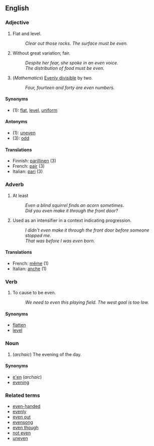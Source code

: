 == English ==
===Adjective===

# Flat and level.
#: ''Clear out those rocks.  The surface must be even.''
# Without great variation; fair.
#: ''Despite her fear, she spoke in an even voice.''
#: ''The distribution of food must be even.''
# (''Mathematics'') [[Evenly divisible]] by two.
#: ''Four, fourteen and forty are even numbers.''

==== Synonyms ====
*(1): [[flat]], [[level]], [[uniform]]

==== Antonyms ====
*(1): [[uneven]]
*(3): [[odd]]

==== Translations ====
*Finnish: [[parillinen]] (3)
*French: [[pair#French|pair]] (3)
*Italian: [[pari]] (3)

=== Adverb ===
# At least
#: ''Even a blind squirrel finds an acorn sometimes.''
#: ''Did you even make it through the front door?''
# Used as an intensifier in a context indicating progression. <!-- help? -->
#: ''I didn't even make it through the front door before someone stopped me.''
#: ''That was before I was even born.''

==== Translations ====
*French: [[même]] (1)
*Italian: [[anche]] (1)

=== Verb ===
# To cause to be even.
#: ''We need to even this playing field.  The west goal is too low.''

==== Synonyms ====
*[[flatten]]
*[[level]]

=== Noun ===
# (''archaic'') The evening of the day.

==== Synonyms ====
*[[e'en]] (''archaic'')
*[[evening]]

=== Related terms ===
*[[even-handed]]
*[[evenly]]
*[[even out]]
*[[evensong]]
*[[even though]]
*[[not even]]
*[[uneven]]